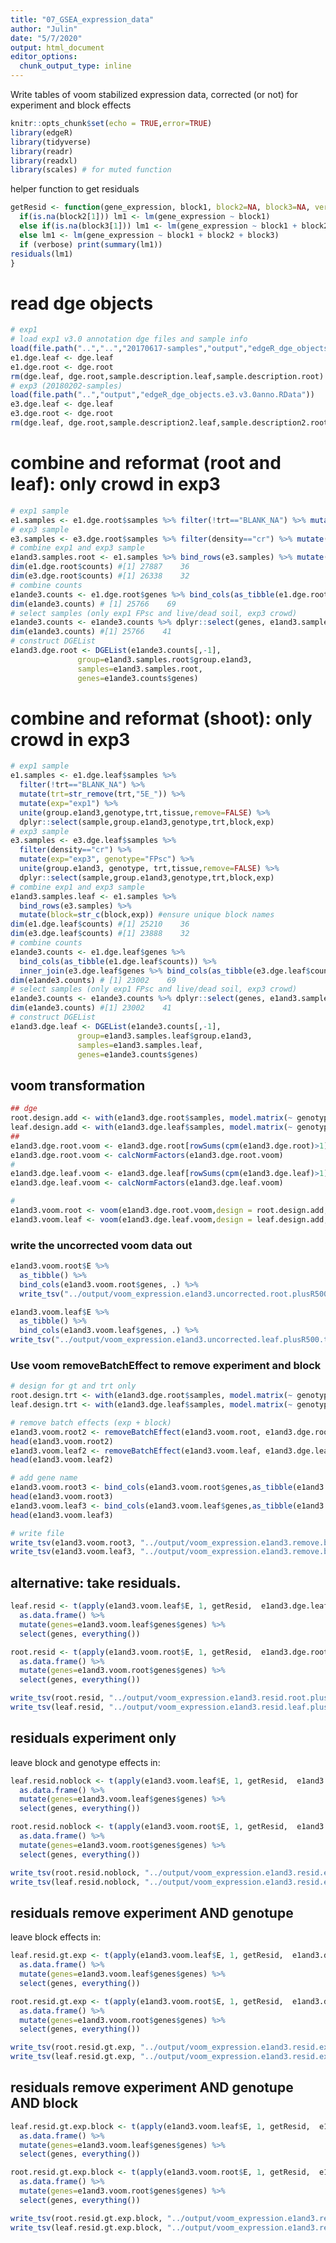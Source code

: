 ```yaml
---
title: "07_GSEA_expression_data"
author: "Julin"
date: "5/7/2020"
output: html_document
editor_options: 
  chunk_output_type: inline
---
```


Write tables of voom stabilized expression data, corrected (or not) for experiment and block effects

```r
knitr::opts_chunk$set(echo = TRUE,error=TRUE)
library(edgeR)
library(tidyverse)
library(readr)
library(readxl)
library(scales) # for muted function
```


helper function to get residuals
```r
getResid <- function(gene_expression, block1, block2=NA, block3=NA, verbose = FALSE) { #
  if(is.na(block2[1])) lm1 <- lm(gene_expression ~ block1)
  else if(is.na(block3[1])) lm1 <- lm(gene_expression ~ block1 + block2)
  else lm1 <- lm(gene_expression ~ block1 + block2 + block3)
  if (verbose) print(summary(lm1))
residuals(lm1)
}
```

# read dge objects 
```r
# exp1 
# load exp1 v3.0 annotation dge files and sample info
load(file.path("..","..","20170617-samples","output","edgeR_dge_objects.e1.v3.0anno.RData"))
e1.dge.leaf <- dge.leaf
e1.dge.root <- dge.root
rm(dge.leaf, dge.root,sample.description.leaf,sample.description.root)
# exp3 (20180202-samples)
load(file.path("..","output","edgeR_dge_objects.e3.v3.0anno.RData"))
e3.dge.leaf <- dge.leaf
e3.dge.root <- dge.root
rm(dge.leaf, dge.root,sample.description2.leaf,sample.description2.root)
```

# combine and reformat (root and leaf):  only crowd in exp3
```r
# exp1 sample
e1.samples <- e1.dge.root$samples %>% filter(!trt=="BLANK_NA") %>% mutate(trt=str_remove(trt,"5E_")) %>% mutate(exp="exp1") %>% unite(group.e1and3,genotype,trt,tissue,remove=FALSE) %>% dplyr::select(sample,group.e1and3,genotype,trt,block,exp)
# exp3 sample
e3.samples <- e3.dge.root$samples %>% filter(density=="cr") %>% mutate(exp="exp3", genotype="FPsc") %>% unite(group.e1and3, genotype,trt,tissue,remove=FALSE) %>% dplyr::select(sample,group.e1and3,genotype,trt,block,exp)
# combine exp1 and exp3 sample
e1and3.samples.root <- e1.samples %>% bind_rows(e3.samples) %>% mutate(block=str_c(block,exp)) #ensure unique block names
dim(e1.dge.root$counts) #[1] 27887    36
dim(e3.dge.root$counts) #[1] 26338    32 
# combine counts
e1ande3.counts <- e1.dge.root$genes %>% bind_cols(as_tibble(e1.dge.root$counts)) %>% inner_join(e3.dge.root$genes %>% bind_cols(as_tibble(e3.dge.root$counts)),by="genes")
dim(e1ande3.counts) # [1] 25766    69
# select samples (only exp1 FPsc and live/dead soil, exp3 crowd)
e1ande3.counts <- e1ande3.counts %>% dplyr::select(genes, e1and3.samples.root$sample)
dim(e1ande3.counts) #[1] 25766    41
# construct DGEList
e1and3.dge.root <- DGEList(e1ande3.counts[,-1],
               group=e1and3.samples.root$group.e1and3,
               samples=e1and3.samples.root,
               genes=e1ande3.counts$genes)
```

# combine and reformat (shoot): only crowd in exp3
```r
# exp1 sample
e1.samples <- e1.dge.leaf$samples %>% 
  filter(!trt=="BLANK_NA") %>% 
  mutate(trt=str_remove(trt,"5E_")) %>% 
  mutate(exp="exp1") %>% 
  unite(group.e1and3,genotype,trt,tissue,remove=FALSE) %>% 
  dplyr::select(sample,group.e1and3,genotype,trt,block,exp)
# exp3 sample
e3.samples <- e3.dge.leaf$samples %>% 
  filter(density=="cr") %>% 
  mutate(exp="exp3", genotype="FPsc") %>% 
  unite(group.e1and3, genotype, trt,tissue,remove=FALSE) %>%
  dplyr::select(sample,group.e1and3,genotype,trt,block,exp)
# combine exp1 and exp3 sample
e1and3.samples.leaf <- e1.samples %>% 
  bind_rows(e3.samples) %>% 
  mutate(block=str_c(block,exp)) #ensure unique block names
dim(e1.dge.leaf$counts) #[1] 25210    36
dim(e3.dge.leaf$counts) #[1] 23888    32 
# combine counts
e1ande3.counts <- e1.dge.leaf$genes %>% 
  bind_cols(as_tibble(e1.dge.leaf$counts)) %>%
  inner_join(e3.dge.leaf$genes %>% bind_cols(as_tibble(e3.dge.leaf$counts)),by="genes")
dim(e1ande3.counts) # [1] 23002    69
# select samples (only exp1 FPsc and live/dead soil, exp3 crowd)
e1ande3.counts <- e1ande3.counts %>% dplyr::select(genes, e1and3.samples.leaf$sample)
dim(e1ande3.counts) #[1] 23002    41
# construct DGEList
e1and3.dge.leaf <- DGEList(e1ande3.counts[,-1],
               group=e1and3.samples.leaf$group.e1and3,
               samples=e1and3.samples.leaf,
               genes=e1ande3.counts$genes)
```

## voom transformation
```r
## dge
root.design.add <- with(e1and3.dge.root$samples, model.matrix(~ genotype + trt  + exp))
leaf.design.add <- with(e1and3.dge.leaf$samples, model.matrix(~ genotype + trt  + exp))
## 
e1and3.dge.root.voom <- e1and3.dge.root[rowSums(cpm(e1and3.dge.root)>1) >= 6,,keep.lib.sizes=FALSE]
e1and3.dge.root.voom <- calcNormFactors(e1and3.dge.root.voom)
#
e1and3.dge.leaf.voom <- e1and3.dge.leaf[rowSums(cpm(e1and3.dge.leaf)>1) >= 6,,keep.lib.sizes=FALSE]
e1and3.dge.leaf.voom <- calcNormFactors(e1and3.dge.leaf.voom)

#
e1and3.voom.root <- voom(e1and3.dge.root.voom,design = root.design.add, block = e1and3.dge.root.voom$samples$block)
e1and3.voom.leaf <- voom(e1and3.dge.leaf.voom,design = leaf.design.add, block = e1and3.dge.leaf.voom$samples$block)
```

### write the uncorrected voom data out
```r
e1and3.voom.root$E %>% 
  as_tibble() %>%
  bind_cols(e1and3.voom.root$genes, .) %>%
  write_tsv("../output/voom_expression.e1and3.uncorrected.root.plusR500.txt.gz")

e1and3.voom.leaf$E %>% 
  as_tibble() %>%
  bind_cols(e1and3.voom.leaf$genes, .) %>%
write_tsv("../output/voom_expression.e1and3.uncorrected.leaf.plusR500.txt.gz")
```

### Use voom removeBatchEffect to remove experiment and block
```r
# design for gt and trt only
root.design.trt <- with(e1and3.dge.root$samples, model.matrix(~ genotype + trt))
leaf.design.trt <- with(e1and3.dge.leaf$samples, model.matrix(~ genotype + trt))

# remove batch effects (exp + block)
e1and3.voom.root2 <- removeBatchEffect(e1and3.voom.root, e1and3.dge.root$samples$exp, batch2 = e1and3.dge.root$samples$block, design = root.design.trt)
head(e1and3.voom.root2)
e1and3.voom.leaf2 <- removeBatchEffect(e1and3.voom.leaf, e1and3.dge.leaf$samples$exp, batch2 = e1and3.dge.leaf$samples$block, design = leaf.design.trt)
head(e1and3.voom.leaf2)

# add gene name
e1and3.voom.root3 <- bind_cols(e1and3.voom.root$genes,as_tibble(e1and3.voom.root2))  %>% as_tibble()
head(e1and3.voom.root3)
e1and3.voom.leaf3 <- bind_cols(e1and3.voom.leaf$genes,as_tibble(e1and3.voom.leaf2))  %>% as_tibble()
head(e1and3.voom.leaf3)
```


```r
# write file
write_tsv(e1and3.voom.root3, "../output/voom_expression.e1and3.remove.block.root.plusR500.txt.gz")
write_tsv(e1and3.voom.leaf3, "../output/voom_expression.e1and3.remove.block.leaf.plusR500.txt.gz")
```

## alternative: take residuals.
```r

leaf.resid <- t(apply(e1and3.voom.leaf$E, 1, getResid,  e1and3.dge.leaf$samples$exp, e1and3.dge.leaf$samples$block)) %>%
  as.data.frame() %>%
  mutate(genes=e1and3.voom.leaf$genes$genes) %>%
  select(genes, everything())

root.resid <- t(apply(e1and3.voom.root$E, 1, getResid,  e1and3.dge.root$samples$exp, e1and3.dge.root$samples$block)) %>%
  as.data.frame() %>%
  mutate(genes=e1and3.voom.root$genes$genes) %>%
  select(genes, everything())

write_tsv(root.resid, "../output/voom_expression.e1and3.resid.root.plusR500.txt.gz")
write_tsv(leaf.resid, "../output/voom_expression.e1and3.resid.leaf.plusR500.txt.gz")

```


## residuals experiment only
leave block and genotype effects in:

```r

leaf.resid.noblock <- t(apply(e1and3.voom.leaf$E, 1, getResid,  e1and3.dge.leaf$samples$exp)) %>%
  as.data.frame() %>%
  mutate(genes=e1and3.voom.leaf$genes$genes) %>%
  select(genes, everything())

root.resid.noblock <- t(apply(e1and3.voom.root$E, 1, getResid,  e1and3.dge.root$samples$exp)) %>%
  as.data.frame() %>%
  mutate(genes=e1and3.voom.root$genes$genes) %>%
  select(genes, everything())

write_tsv(root.resid.noblock, "../output/voom_expression.e1and3.resid.exp_only.root.plusR500.txt.gz")
write_tsv(leaf.resid.noblock, "../output/voom_expression.e1and3.resid.exp_only.leaf.plusR500.txt.gz")

```


## residuals remove experiment AND genotupe
leave block effects in:

```r

leaf.resid.gt.exp <- t(apply(e1and3.voom.leaf$E, 1, getResid,  e1and3.dge.leaf$samples$exp, e1and3.dge.leaf$samples$genotype)) %>%
  as.data.frame() %>%
  mutate(genes=e1and3.voom.leaf$genes$genes) %>%
  select(genes, everything())

root.resid.gt.exp <- t(apply(e1and3.voom.root$E, 1, getResid,  e1and3.dge.root$samples$exp, e1and3.dge.root$samples$genotype )) %>%
  as.data.frame() %>%
  mutate(genes=e1and3.voom.root$genes$genes) %>%
  select(genes, everything())

write_tsv(root.resid.gt.exp, "../output/voom_expression.e1and3.resid.exp_gt.root.plusR500.txt.gz")
write_tsv(leaf.resid.gt.exp, "../output/voom_expression.e1and3.resid.exp_gt.leaf.plusR500.txt.gz")

```

## residuals remove experiment AND genotupe AND block

```r

leaf.resid.gt.exp.block <- t(apply(e1and3.voom.leaf$E, 1, getResid,  e1and3.dge.leaf$samples$exp, e1and3.dge.leaf$samples$genotype, e1and3.dge.leaf$samples$block)) %>%
  as.data.frame() %>%
  mutate(genes=e1and3.voom.leaf$genes$genes) %>%
  select(genes, everything())

root.resid.gt.exp.block <- t(apply(e1and3.voom.root$E, 1, getResid,  e1and3.dge.root$samples$exp, e1and3.dge.root$samples$genotype, e1and3.dge.leaf$samples$block )) %>%
  as.data.frame() %>%
  mutate(genes=e1and3.voom.root$genes$genes) %>%
  select(genes, everything())

write_tsv(root.resid.gt.exp.block, "../output/voom_expression.e1and3.resid.exp_gt_block.root.plusR500.txt.gz")
write_tsv(leaf.resid.gt.exp.block, "../output/voom_expression.e1and3.resid.exp_gt_block.leaf.plusR500.txt.gz")

```